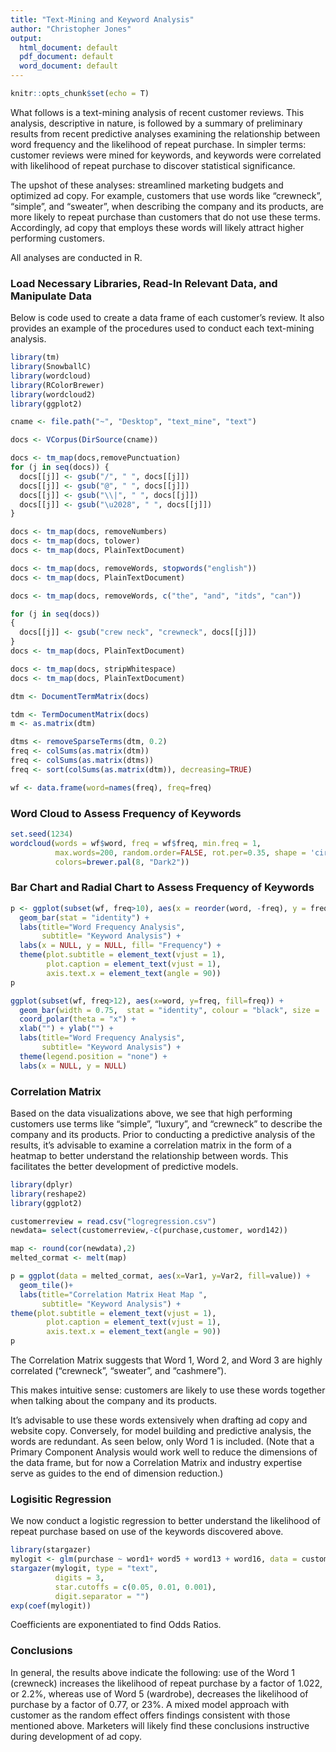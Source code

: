 ```yaml
---
title: "Text-Mining and Keyword Analysis"
author: "Christopher Jones"
output:
  html_document: default
  pdf_document: default
  word_document: default
---
```

<style>
.leaflet {
    margin: auto;
}
</style>

```r
knitr::opts_chunk$set(echo = T)
```

What follows is a text-mining analysis of recent customer reviews. This analysis, descriptive in nature, is followed by a summary of preliminary results from recent predictive analyses examining the relationship between word frequency and the likelihood of repeat purchase. In simpler terms: customer reviews were mined for keywords, and keywords were correlated with likelihood of repeat purchase to discover statistical significance. 

The upshot of these analyses: streamlined marketing budgets and optimized ad copy. For example, customers that use words like "crewneck", "simple", and "sweater", when describing the company and its products, are more likely to repeat purchase than customers that do not use these terms. Accordingly, ad copy that employs these words will likely attract higher performing customers.  

All analyses are conducted in R.

### Load Necessary Libraries, Read-In Relevant Data, and Manipulate Data

Below is code used to create a data frame of each customer's review. It also provides an example of the procedures used to conduct each text-mining analysis. 

```r
library(tm)
library(SnowballC)
library(wordcloud)
library(RColorBrewer)
library(wordcloud2)
library(ggplot2)

cname <- file.path("~", "Desktop", "text_mine", "text") 

docs <- VCorpus(DirSource(cname)) 

docs <- tm_map(docs,removePunctuation) 
for (j in seq(docs)) {
  docs[[j]] <- gsub("/", " ", docs[[j]])
  docs[[j]] <- gsub("@", " ", docs[[j]])
  docs[[j]] <- gsub("\\|", " ", docs[[j]])
  docs[[j]] <- gsub("\u2028", " ", docs[[j]])
}

docs <- tm_map(docs, removeNumbers)
docs <- tm_map(docs, tolower)   
docs <- tm_map(docs, PlainTextDocument)

docs <- tm_map(docs, removeWords, stopwords("english"))   
docs <- tm_map(docs, PlainTextDocument)

docs <- tm_map(docs, removeWords, c("the", "and", "itds", "can"))  

for (j in seq(docs))
{
  docs[[j]] <- gsub("crew neck", "crewneck", docs[[j]])
}
docs <- tm_map(docs, PlainTextDocument)

docs <- tm_map(docs, stripWhitespace)
docs <- tm_map(docs, PlainTextDocument)

dtm <- DocumentTermMatrix(docs) 

tdm <- TermDocumentMatrix(docs)   
m <- as.matrix(dtm)   

dtms <- removeSparseTerms(dtm, 0.2) 
freq <- colSums(as.matrix(dtm))
freq <- colSums(as.matrix(dtms))  
freq <- sort(colSums(as.matrix(dtm)), decreasing=TRUE) 

wf <- data.frame(word=names(freq), freq=freq)   
```

### Word Cloud to Assess Frequency of Keywords

```r
set.seed(1234)
wordcloud(words = wf$word, freq = wf$freq, min.freq = 1,
          max.words=200, random.order=FALSE, rot.per=0.35, shape = 'circle',
          colors=brewer.pal(8, "Dark2"))
```

### Bar Chart and Radial Chart to Assess Frequency of Keywords 

```r
p <- ggplot(subset(wf, freq>10), aes(x = reorder(word, -freq), y = freq, fill = freq)) +
  geom_bar(stat = "identity") + 
  labs(title="Word Frequency Analysis",
       subtitle= "Keyword Analysis") + 
  labs(x = NULL, y = NULL, fill= "Frequency") + 
  theme(plot.subtitle = element_text(vjust = 1), 
        plot.caption = element_text(vjust = 1), 
        axis.text.x = element_text(angle = 90))
p 
```

```r
ggplot(subset(wf, freq>12), aes(x=word, y=freq, fill=freq)) + 
  geom_bar(width = 0.75,  stat = "identity", colour = "black", size = .5) + 
  coord_polar(theta = "x") + 
  xlab("") + ylab("") + 
  labs(title="Word Frequency Analysis",
       subtitle= "Keyword Analysis") + 
  theme(legend.position = "none") + 
  labs(x = NULL, y = NULL)
```

### Correlation Matrix

Based on the data visualizations above, we see that high performing customers use terms like "simple", "luxury", and "crewneck" to describe the company and its products. Prior to conducting a predictive analysis of the results, it's advisable to examine a correlation matrix in the form of a heatmap to better understand the relationship between words. This facilitates the better development of predictive models. 

```r
library(dplyr)
library(reshape2)
library(ggplot2)

customerreview = read.csv("logregression.csv")
newdata= select(customerreview,-c(purchase,customer, word142))

map <- round(cor(newdata),2)
melted_cormat <- melt(map)

p = ggplot(data = melted_cormat, aes(x=Var1, y=Var2, fill=value)) + 
  geom_tile()+
  labs(title="Correlation Matrix Heat Map ",
       subtitle= "Keyword Analysis") +
theme(plot.subtitle = element_text(vjust = 1), 
        plot.caption = element_text(vjust = 1), 
        axis.text.x = element_text(angle = 90))
p
```

The Correlation Matrix suggests that Word 1, Word 2, and Word 3 are highly correlated ("crewneck", "sweater", and "cashmere").

This makes intuitive sense: customers are likely to use these words together when talking about the company and its products. 

It's advisable to use these words extensively when drafting ad copy and website copy. Conversely, for model building and predictive analysis, the words are redundant. As seen below, only Word 1 is included. (Note that a Primary Component Analysis would work well to reduce the dimensions of the data frame, but for now a Correlation Matrix and industry expertise serve as guides to the end of dimension reduction.) 

### Logisitic Regression

We now conduct a logistic regression to better understand the likelihood of repeat purchase based on use of the keywords discovered above. 

```r
library(stargazer)
mylogit <- glm(purchase ~ word1+ word5 + word13 + word16, data = customerreview, family = "binomial")
stargazer(mylogit, type = "text",
          digits = 3,
          star.cutoffs = c(0.05, 0.01, 0.001),
          digit.separator = "")
exp(coef(mylogit))
```

Coefficients are exponentiated to find Odds Ratios. 

### Conclusions

In general, the results above indicate the following: use of the Word 1 (crewneck) increases the likelihood of repeat purchase by a factor of 1.022, or 2.2%, whereas use of Word 5 (wardrobe), decreases the likelihood of purchase by a factor of 0.77, or 23%. A mixed model approach with customer as the random effect offers findings consistent with those mentioned above. Marketers will likely find these conclusions instructive during development of ad copy.
